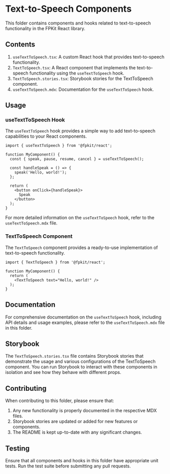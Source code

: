 # Text-to-Speech Components

This folder contains components and hooks related to text-to-speech functionality in the FPKit React library.

## Contents

1. `useTextToSpeech.tsx`: A custom React hook that provides text-to-speech functionality.
2. `TextToSpeech.tsx`: A React component that implements the text-to-speech functionality using the `useTextToSpeech` hook.
3. `TextToSpeech.stories.tsx`: Storybook stories for the TextToSpeech component.
4. `useTextToSpeech.mdx`: Documentation for the `useTextToSpeech` hook.

## Usage

### useTextToSpeech Hook

The `useTextToSpeech` hook provides a simple way to add text-to-speech capabilities to your React components.

```tsx
import { useTextToSpeech } from '@fpkit/react';

function MyComponent() {
  const { speak, pause, resume, cancel } = useTextToSpeech();

  const handleSpeak = () => {
    speak('Hello, world!');
  };

  return (
    <button onClick={handleSpeak}>
      Speak
    </button>
  );
}
```



For more detailed information on the `useTextToSpeech` hook, refer to the `useTextToSpeech.mdx` file.

### TextToSpeech Component

The `TextToSpeech` component provides a ready-to-use implementation of text-to-speech functionality.

```tsx
import { TextToSpeech } from '@fpkit/react';

function MyComponent() {
  return (
    <TextToSpeech text="Hello, world!" />
  );
}
```

## Documentation

For comprehensive documentation on the `useTextToSpeech` hook, including API details and usage examples, please refer to the `useTextToSpeech.mdx` file in this folder.

## Storybook

The `TextToSpeech.stories.tsx` file contains Storybook stories that demonstrate the usage and various configurations of the TextToSpeech component. You can run Storybook to interact with these components in isolation and see how they behave with different props.

## Contributing

When contributing to this folder, please ensure that:

1. Any new functionality is properly documented in the respective MDX files.
2. Storybook stories are updated or added for new features or components.
3. The README is kept up-to-date with any significant changes.

## Testing

Ensure that all components and hooks in this folder have appropriate unit tests. Run the test suite before submitting any pull requests.
